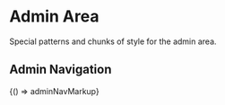 
<Meta title="Legacy/Areas/Admin Area" />

# Admin Area

Special patterns and chunks of style for the admin area.

## Admin Navigation

<Preview>
  <Story name="Admin Navigation" height="200px">
    {() => adminNavMarkup}
  </Story>
</Preview>
